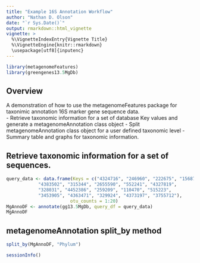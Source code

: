 ```yaml
---
title: "Example 16S Annotation Workflow"
author: "Nathan D. Olson"
date: "`r Sys.Date()`"
output: rmarkdown::html_vignette
vignette: >
  %\VignetteIndexEntry{Vignette Title}
  %\VignetteEngine{knitr::rmarkdown}
  \usepackage[utf8]{inputenc}
---
```


```r
library(metagenomeFeatures)
library(greengenes13.5MgDb)
```

## Overview
A demonstration of how to use the metagenomeFeatures package for taxonimic annotation 16S marker gene sequence data.  
- Retrieve taxonomic information for a set of database Key values and generate a metagenomeAnnotation class object
- Split metagenomeAnnotation class object for a user defined taxonomic level
- Summary table and graphs for taxonomic information.


## Retrieve taxonomic information for a set of sequences.
```r
query_data <- data.frame(Keys = c("4324716", "246960", "222675", "156874", "4383832",
            "4383502", "315344", "2655590", "552241", "4327819",
            "328031", "4452386", "259209", "110470", "515223",
            "3453905", "4363471", "329924", "4373197", "3755712"),
                        otu_counts = 1:20)
MgAnnoDF <- annotate(gg13.5MgDb, query_df = query_data)
MgAnnoDF
```

## metagenomeAnnotation split_by method
```r
split_by(MgAnnoDF, "Phylum")
```

```r
sessionInfo()
```
